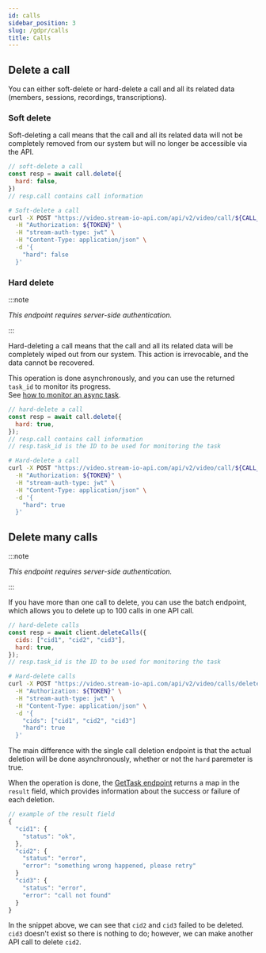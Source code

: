 ```yaml
---
id: calls
sidebar_position: 3
slug: /gdpr/calls
title: Calls
---
```




## Delete a call

You can either soft-delete or hard-delete a call and all its related data (members, sessions, recordings, transcriptions).

### Soft delete

Soft-deleting a call means that the call and all its related data will not be completely removed from our system but will no longer be accessible via the API.  


<Tabs groupId="examples">
<TabItem value="js" label="JavaScript">

```js
// soft-delete a call
const resp = await call.delete({
  hard: false,
})
// resp.call contains call information
```

</TabItem>
<TabItem value="curl" label="cURL">

```bash
# Soft-delete a call
curl -X POST "https://video.stream-io-api.com/api/v2/video/call/${CALL_TYPE}/${CALL_ID}/delete?api_key=${API_KEY}" \
  -H "Authorization: ${TOKEN}" \
  -H "stream-auth-type: jwt" \
  -H "Content-Type: application/json" \
  -d '{
    "hard": false
  }'
```
</TabItem>
</Tabs>


### Hard delete

:::note

_This endpoint requires server-side authentication._

:::

Hard-deleting a call means that the call and all its related data will be completely wiped out from our system.
This action is irrevocable, and the data cannot be recovered.

This operation is done asynchronously, and you can use the returned `task_id` to monitor its progress.  
See [how to monitor an async task](../../misc/async).

<Tabs groupId="examples">
<TabItem value="js" label="JavaScript">

```js
// hard-delete a call
const resp = await call.delete({
  hard: true,
});
// resp.call contains call information
// resp.task_id is the ID to be used for monitoring the task
```

</TabItem>
<TabItem value="curl" label="cURL">

```bash
# Hard-delete a call
curl -X POST "https://video.stream-io-api.com/api/v2/video/call/${CALL_TYPE}/${CALL_ID}/delete?api_key=${API_KEY}" \
  -H "Authorization: ${TOKEN}" \
  -H "stream-auth-type: jwt" \
  -H "Content-Type: application/json" \
  -d '{
    "hard": true
  }'
```

</TabItem>
</Tabs>


## Delete many calls

:::note

_This endpoint requires server-side authentication._

:::

If you have more than one call to delete, you can use the batch endpoint, which allows you to delete up to 100 calls in one API call. 


<Tabs groupId="examples">
<TabItem value="js" label="JavaScript">

```js
// hard-delete calls
const resp = await client.deleteCalls({
  cids: ["cid1", "cid2", "cid3"],
  hard: true,
});
// resp.task_id is the ID to be used for monitoring the task
```

</TabItem>
<TabItem value="curl" label="cURL">

```bash
# Hard-delete calls
curl -X POST "https://video.stream-io-api.com/api/v2/video/calls/delete?api_key=${API_KEY}" \
  -H "Authorization: ${TOKEN}" \
  -H "stream-auth-type: jwt" \
  -H "Content-Type: application/json" \
  -d '{
    "cids": ["cid1", "cid2", "cid3"]
    "hard": true
  }'
```

</TabItem>
</Tabs>


The main difference with the single call deletion endpoint is that the actual deletion will be done asynchronously, whether or not the `hard` paremeter is true.

When the operation is done, the [GetTask endpoint](../../misc/async) returns a map in the `result` field, which provides information about the success or failure of each deletion.  
```js
// example of the result field
{
  "cid1": {
    "status": "ok",
  },
  "cid2": {
    "status": "error",
    "error": "something wrong happened, please retry"
  }
  "cid3": {
    "status": "error",
    "error": "call not found"
  }
}
```

In the snippet above, we can see that `cid2` and `cid3` failed to be deleted. `cid3` doesn't exist so there is nothing to do; however, we can make another API call to delete `cid2`.
